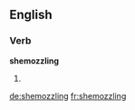 
==English==

===Verb===
'''shemozzling'''

# {{present participle of|shemozzle}}

[[de:shemozzling]]
[[fr:shemozzling]]